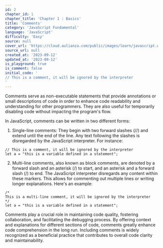 ```yaml
---
id: 2
chapter_id: 1
chapter_title: 'Chapter 1 : Basics'
title: 'Comments'
category: 'JavaScript Fundamental'
language: 'JavaScript'
difficulty: 'Easy'
source: null
cover_url: 'https://cloud.aulianza.com/public/images/learn/javascript.webp'
source_url: null
created_at: '2023-09-12'
updated_at: '2023-09-12'
is_playground: true
is_comment: false
initial_code: '
// This is a comment, it will be ignored by the interpreter
'
---
```


Comments serve as non-executable statements that provide annotations or small descriptions of code in order to enhance code readability and understanding for other programmers. They are also useful for temporarily disabling code without impacting the program's flow.

In JavaScript, comments can be written in two different forms:

1. Single-line comments: They begin with two forward slashes (//) and extend until the end of the line. Any text following the slashes is disregarded by the JavaScript interpreter. For instance:

```
// This is a comment, it will be ignored by the interpreter
let a = "this is a variable defined in a statement";
```

2. Multi-line comments, also known as block comments, are denoted by a forward slash and an asterisk (/) to start, and an asterisk and a forward slash (/) to end. The JavaScript interpreter disregards any content within these markers. This allows for commenting out multiple lines or writing longer explanations. Here's an example:

```
/*
This is a multi-line comment, it will be ignored by the interpreter
*/
let a = "this is a variable defined in a statement";
```

Comments play a crucial role in maintaining code quality, fostering collaboration, and facilitating the debugging process. By offering context and explanations for different sections of code, comments greatly enhance code comprehension in the long run. Including comments is widely recognized as a beneficial practice that contributes to overall code clarity and maintainability.

